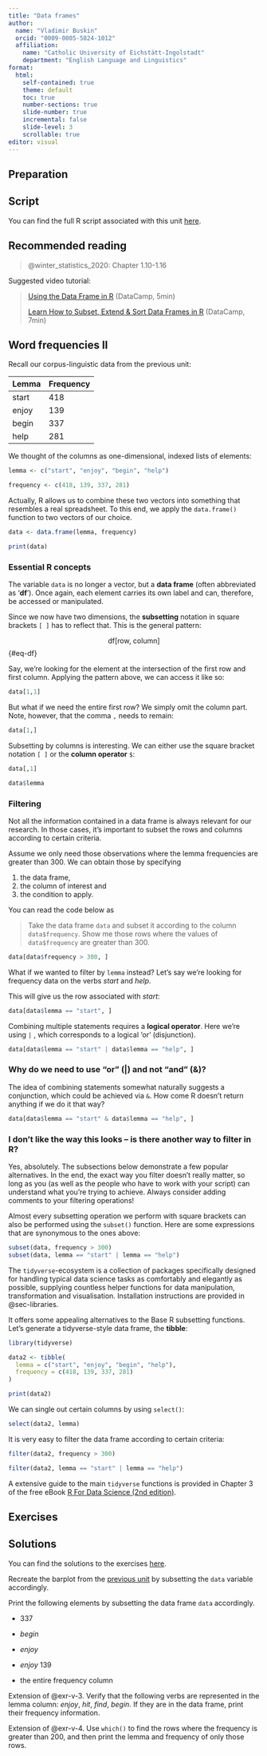 ```yaml
---
title: "Data frames"
author:
  name: "Vladimir Buskin" 
  orcid: "0009-0005-5824-1012"
  affiliation: 
    name: "Catholic University of Eichstätt-Ingolstadt"
    department: "English Language and Linguistics"
format:
  html:
    self-contained: true
    theme: default
    toc: true
    number-sections: true
    slide-number: true
    incremental: false
    slide-level: 3
    scrollable: true
editor: visual
---
```


## Preparation

::: callout-tip
## Script

You can find the full R script associated with this unit
[here](https://osf.io/xh962).
:::

## Recommended reading

> @winter_statistics_2020: Chapter 1.10-1.16

Suggested video tutorial:

> [Using the Data Frame in
> R](https://www.youtube.com/watch?v=9f2g7RN5N0I) (DataCamp, 5min)
>
> [Learn How to Subset, Extend & Sort Data Frames in
> R](https://www.youtube.com/watch?v=Nh6tSD4i4qs) (DataCamp, 7min)

## Word frequencies II

Recall our corpus-linguistic data from the previous unit:

| Lemma | Frequency |
|-------|-----------|
| start | 418       |
| enjoy | 139       |
| begin | 337       |
| help  | 281       |

We thought of the columns as one-dimensional, indexed lists of elements:

```r
lemma <- c("start", "enjoy", "begin", "help")

frequency <- c(418, 139, 337, 281)
```

Actually, R allows us to combine these two vectors into something that
resembles a real spreadsheet. To this end, we apply the `data.frame()`
function to two vectors of our choice.

```r
data <- data.frame(lemma, frequency)

print(data)
```

### Essential R concepts {#sec-df}

The variable `data` is no longer a vector, but a **data frame** (often
abbreviated as '**df**'). Once again, each element carries its own label
and can, therefore, be accessed or manipulated.

Since we now have two dimensions, the **subsetting** notation in square
brackets `[ ]` has to reflect that. This is the general pattern:

$$ \text{df[row, column]}
$$ {#eq-df}

Say, we're looking for the element at the intersection of the first row
and first column. Applying the pattern above, we can access it like so:

```r
data[1,1]
```

But what if we need the entire first row? We simply omit the column
part. Note, however, that the comma `,` needs to remain:

```r
data[1,]
```

Subsetting by columns is interesting. We can either use the square
bracket notation `[ ]` or the **column operator** `$`:

```r
data[,1]

data$lemma
```

### Filtering

Not all the information contained in a data frame is always relevant for
our research. In those cases, it's important to subset the rows and
columns according to certain criteria.

Assume we only need those observations where the lemma frequencies are
greater than 300. We can obtain those by specifying

1.  the data frame,
2.  the column of interest and
3.  the condition to apply.

You can read the code below as

> Take the data frame `data` and subset it according to the column
> `data$frequency`. Show me those rows where the values of
> `data$frequency` are greater than 300.

```r
data[data$frequency > 300, ]
```

What if we wanted to filter by `lemma` instead? Let's say we're looking
for frequency data on the verbs *start* and *help*.

This will give us the row associated with *start*:

```r
data[data$lemma == "start", ]
```

Combining multiple statements requires a **logical operator**. Here
we're using `|` , which corresponds to a logical 'or' (disjunction).

```r
data[data$lemma == "start" | data$lemma == "help", ]
```

::: callout-caution
### Why do we need to use "or" (\|) and not "and" (&)?

The idea of combining statements somewhat naturally suggests a
conjunction, which could be achieved via `&`. How come R doesn't return
anything if we do it that way?

```r
data[data$lemma == "start" & data$lemma == "help", ]
```
:::

### I don't like the way this looks – is there another way to filter in R?

Yes, absolutely. The subsections below demonstrate a few popular
alternatives. In the end, the exact way you filter doesn't really
matter, so long as you (as well as the people who have to work with your
script) can understand what you're trying to achieve. Always consider
adding comments to your filtering operations!

::: {.callout-note title="`subset()`" collapse="true"}
Almost every subsetting operation we perform with square brackets can
also be performed using the `subset()` function. Here are some
expressions that are synonymous to the ones above:

```r
subset(data, frequency > 300)
subset(data, lemma == "start" | lemma == "help")
```
:::

::: {.callout-note title="`tidyverse`" collapse="true"}
The `tidyverse`-ecosystem is a collection of packages specifically
designed for handling typical data science tasks as comfortably and
elegantly as possible, supplying countless helper functions for data
manipulation, transformation and visualisation. Installation
instructions are provided in @sec-libraries.

It offers some appealing alternatives to the Base R subsetting
functions. Let's generate a tidyverse-style data frame, the **tibble**:

```r
library(tidyverse)

data2 <- tibble(
  lemma = c("start", "enjoy", "begin", "help"),
  frequency = c(418, 139, 337, 281)
)

print(data2)
```

We can single out certain columns by using `select()`:

```r
select(data2, lemma)
```

It is very easy to filter the data frame according to certain criteria:

```r
filter(data2, frequency > 300)

filter(data2, lemma == "start" | lemma == "help")

```

A extensive guide to the main `tidyverse` functions is provided in
Chapter 3 of the free eBook [R For Data Science (2nd
edition)](https://r4ds.hadley.nz).
:::

## Exercises

::: callout-tip
## Solutions

You can find the solutions to the exercises
[here](https://osf.io/vpjfu).
:::

::: {#exr-df-1}
Recreate the barplot from the [previous unit](Vectors_Factors.qmd) by
subsetting the `data` variable accordingly.
:::

::: {#exr-df-2}
Print the following elements by subsetting the data frame `data`
accordingly.

-   337

-   *begin*

-   *enjoy*

-   *enjoy* 139

-   the entire frequency column
:::

::: {#exr-df-3}
Extension of @exr-v-3. Verify that the following verbs are represented
in the lemma column: *enjoy*, *hit*, *find*, *begin*. If they are in the
data frame, print their frequency information.
:::

::: {#exr-df-4}
Extension of @exr-v-4. Use `which()` to find the rows where the
frequency is greater than 200, and then print the lemma and frequency of
only those rows.
:::
